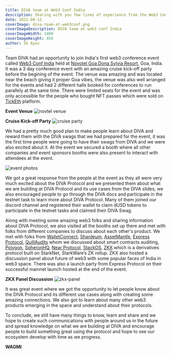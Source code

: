 ```yaml
---
title: DIVA team at Web3 Conf India
description: Sharing with you few lines of experience from the Web3 Conf India event representing DIVA Protocol held at Goa, India.
date: 2022-08-12
coverImage: diva-team-at-web3conf.png
coverImageDescription: DIVA team at web3 conf India
coverImageWidth: 1400
coverImageHeight: 459
author: Sk Ayaz
---
```


Team DIVA had an opportunity to join India's first web3 conference event called [Web3 Conf India](https://web3confindia.xyz/) held at [Novotel Goa Dona Sylvia Resort](https://all.accor.com/hotel/A6P4/index.en.shtml), Goa, India. It was a 3 day conference event with an amazing cruise kick-off party before the begining of the event. The venue was amazing and was located near the beach giving it proper Goa vibes, the venue was also well arranged for the events and had 2 different halls booked for conferences to run parallely at the same time. There were limited seats for the event and was only accessible for the people who bought NFT passes which were sold on [TickEth](https://ticketh.io/browse/01062022_AllAccessPass) platform.

**Event Venue**
![novtel venue](/images/posts/Novotel-goa.png)

<Tweet id="1557446392808779776" />

**Cruise Kick-off Party**
![cruise party](/images/posts/kickoff-party.png)

We had a pretty much good plan to make people learn about DIVA and reward them with the DIVA swags that we had prepared for the event, it was the first time people were going to have their swags from DIVA and we were also excited about it. At the event we secured a booth where all other companies and event sponsors booths were also present to interact with  attendees at the event.

![event photos](/images/posts/event-photos.png)

We got a great response from the people at the event as they all were very much excited about the DIVA Protocol and we presented them about what we are building at DIVA Protocol and its use cases from the DIVA slides, we also encouraged people to go through the DIVA docs and participate in the testnet task to learn more about DIVA Protocol. Many of them joined our discord channel and registered their wallet to claim dUSD tokens to participate in the testnet tasks and claimed their DIVA Swag.

<Tweet id="1558682801355952130" />

Along with meeting some amazing web3 folks and sharing information about DIVA Protocol, we also visited all the booths set up there and met with folks from different companies to discuss about each other's product. We met with folks from [WalletConnect](https://twitter.com/SkAyaz97/status/1558775873754386433), [Shardeum](https://twitter.com/SkAyaz97/status/1558764065920393221), [AssetMantle](https://assetmantle.one/), [Express Protocol](https://www.expressprotocol.io/), [QuillAudits](https://audits.quillhash.com/smart-contract-audit) whom we discussed about smart contracts auditing, [Polygon](https://polygon.technology/), [SpheronHQ](https://twitter.com/SpheronHQ), [Near Protocol](https://near.org/), [StackOS](https://www.home.stackos.io/), [ZKX](https://zkx.fi/) which is a derivatives protocol built on StarkNet, StarkWare’s ZK rollup. ZKX also hosted a discussion panel about future of web3 with some popular faces of India in web3 space. There was also a launch party from Express Protocol on their successful mainnet launch hosted at the end of the event.

**ZKX Panel Discussion**
![zkx-panel](/images/posts/zkx-panel.png)

It was great event where we got the opportunity to let people know about the DIVA Protocol and its different use cases along with creating some amazing connections. We also got to learn about many other web3 products emerging in the space and understand about their protocols. 

To conclude, we still have many things to know, learn and share and we hope to create such communications with people around us in the future and spread knowledge on what we are building at DIVA and encourage people to build something great using the protocol and hope to see our ecosystem develop with time as we progress.

**WAGMI**